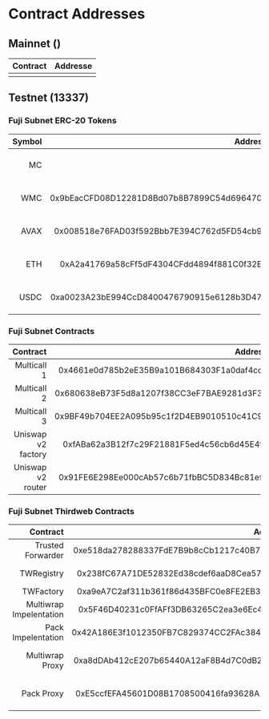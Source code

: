 # Contract Addresses
 
## Mainnet ()

| Contract   | Addresse |
| :----- | :---- |
|      |      |
 

## Testnet (13337)

### Fuji Subnet ERC-20 Tokens

| Symbol |                                    Address | Decimals |                                                  Logo                                                   |            Description |
| -----: | -----------------------------------------: | -------: | :-----------------------------------------------------------------------------------------------------: | ---------------------: |
|     MC |                                            |       18 |              ![MC logo](https://assets.coingecko.com/coins/images/19304/small/Db4XqML.png)              | Beam mock native token |
|    WMC | 0x9bEacCFD08D12281D8Bd07b8B7899C54d6964700 |       18 |              ![MC logo](https://assets.coingecko.com/coins/images/19304/small/Db4XqML.png)              |        Mock Wrapped MC |
|   AVAX | 0x008518e76FAD03f592Bbb7E394C762d5FD54cb97 |       18 | ![AVAX logo](https://assets.coingecko.com/coins/images/12559/small/Avalanche_Circle_RedWhite_Trans.png) |      Mock Bridged AVAX |
|    ETH | 0xA2a41769a58cFf5dF4304CFdd4894f881C0f32E8 |       18 |           ![Ethereum logo](https://assets.coingecko.com/coins/images/279/small/ethereum.png)            |     Mock Bridged Ether |
|   USDC | 0xa0023A23bE994CcD8400476790915e6128b3D474 |        6 |          ![USDC logo](https://assets.coingecko.com/coins/images/6319/small/USD_Coin_icon.png)           |      Mock Bridged USDC |

### Fuji Subnet Contracts

|           Contract |                                    Address | Description |
| -----------------: | -----------------------------------------: | ----------: |
|        Multicall 1 | 0x4661e0d785b2eE35B9a101B684303F1a0daf4cc5 |             |
|        Multicall 2 | 0x680638eB73F5d8a1207f38CC3eF7BAE9281d3F32 |             |
|        Multicall 3 | 0x9BF49b704EE2A095b95c1f2D4EB9010510c41C9E |             |
| Uniswap v2 factory | 0xfABa62a3B12f7c29F21881F5ed4c56cb6d45E4fb |             |
|  Uniswap v2 router | 0x91FE6E298Ee000cAb57c6b71fbBC5D834Bc81ef1 |             |

### Fuji Subnet Thirdweb Contracts

|                Contract |                                    Address |                       Description |
| ----------------------: | -----------------------------------------: | --------------------------------: |
|       Trusted Forwarder | 0xe518da278288337FdE7B9b8cCb1217c40B759580 |                               GSN |
|              TWRegistry | 0x238fC67A71DE52832Ed38cdef6aaD8Cea57cd4b6 |          Register implementations |
|               TWFactory | 0xa9eA7C2af311b361f86d435BFC0e8FE2EB310b56 |                    Deploy proxies |
| Multiwrap Impelentation | 0x5F46D40231c0FfAFf3DB63265C2ea3e6Ec4f19B8 |                        Wrap logic |
|      Pack Impelentation | 0x42A186E3f1012350FB7C829374CC2FAc384189e7 |                     Lootbox logic |
|         Multiwrap Proxy | 0xa8dDAb412cE207b65440A12aF8B4d7C0dB2eeE5e |    Wrap ERC20, ERC721 and ERC1155 |
|              Pack Proxy | 0xE5ccfEFA45601D08B1708500416fa93628A111C3 | Lootbox ERC20, ERC721 and ERC1155 |